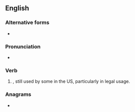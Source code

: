 ==English==

===Alternative forms===
* {{l|en|pled}} {{sense|North America and Scottish English}}

===Pronunciation===
* {{IPA|/ˈplidəd/|lang=en}}

===Verb===
{{head|en|verb form}}

# {{lb|en|British|excepting Scotland}}, still used by some in the US, particularly in legal usage. {{en-past of|plead}}

===Anagrams===
* {{anagrams|en|a=addeelp|pedaled}}